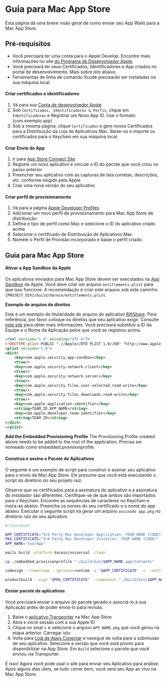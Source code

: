 # Guia para Mac App Store

Esta página dá uma breve visão geral de como enviar seu App Wails para a Mac App Store.

## Pré-requisitos

- Você precisará ter uma conta para o Apple Develop. Encontre mais informações no site [do Programa de Desenvolvedor Apple](https://developer.apple.com/support/compare-memberships/)
- Você precisará ter seus Certificados, Identificadores e App criados no portal de desenvolvimento. Mais sobre isto abaixo
- Ferramentas de linha de comando Xcode precisarão ser instaladas na sua máquina local

#### Criar certificados e identificadores

1. Vá para sua [Conta de desenvolvedor Apple](https://developer.apple.com/account/)
2. Sob `Certificados, Identificadores & Perfis`, clique em `Identificadores` e Registrar um Novo App ID. Use o formato (com.exemplo.app)
3. Sob a mesma página, clique `Certificados` e gere novos Certificados para a Distribuição da Loja de Aplicativos Mac.  Baixe-os e importe os certificados para o Keychain em sua máquina local.

#### Criar Envio de App

1. Ir para [App Store Connect Site](https://appstoreconnect.apple.com/apps)
2. Registre um novo aplicativo e vincule o ID do pacote que você criou no passo anterior
3. Preencher seu aplicativo com as capturas de tela corretas, descrições, etc. conforme exigido pela Apple
4. Criar uma nova versão do seu aplicativo

#### Criar perfil de provisionamento
1. Vá para a página [Apple Developer Profiles](https://developer.apple.com/account/resources/profiles/list)
2. Adicionar um novo perfil de provisionamento para Mac App Store de distribuição
3. Defina o tipo de perfil como Mac e selecione o ID do aplicativo criado acima
4. Selecione o certificado de Distribuição de Aplicativos Mac
5. Nomeie o Perfil de Provisão incorporado e baixe o perfil criado.

## Guia para Mac App Store

#### Ativar a App Sandbox da Apple

Os aplicativos enviados para Mac App Store devem ser executados na [App Sandbox](https://developer.apple.com/app-sandboxing/) da Apple. Você deve criar um arquivo `entitlements.plist` para que isso funcione. A recomendação é criar este arquivo sob este caminho `{PROJECT_DIR}/build/darwin/entitlements.plist`.

**Exemplo de arquivo de direitos**

Este é um exemplo de titularidade de arquivo do aplicativo [RiftShare](https://github.com/achhabra2/riftshare). Para referência, por favor coloque os direitos que seu aplicativo exigir. Consulte [este site](https://developer.apple.com/documentation/bundleresources/entitlements) para obter mais informações. Você precisará substituir a ID da Equipe e o Nome da Aplicação pelos que você se registrou acima.

```xml title="entitlements.plist"
<?xml version="1.0" encoding="UTF-8"?>
<!DOCTYPE plist PUBLIC "-//Apple//DTD PLIST 1.0//EN" "http://www.apple.com/DTDs/PropertyList-1.0.dtd">
<plist version="1.0">
<dict>
    <key>com.apple.security.app-sandbox</key>
    <true/>
    <key>com.apple.security.network.client</key>
    <true/>
    <key>com.apple.security.network.server</key>
    <true/>
    <key>com.apple.security.files.user-selected.read-write</key>
    <true/>
    <key>com.apple.security.files.downloads.read-write</key>
    <true/>
    <key>com.apple.application-identifier</key>
    <string>TEAM_ID.APP_NAME</string>
    <key>com.apple.developer.team-identifier</key>
    <string>TEAM_ID</string>
</dict>
</plist>
```

**Add the Embedded Provisioning Profile** The Provisioning Profile created above needs to be added to the root of the application. Precisa ser nomeado como embedded.provisionprofile.

#### Construa e assine o Pacote de Aplicativos

O seguinte é um exemplo de script para construir e assinar seu aplicativo para o envio da Mac App Store. Ele presume que você está executando o script do diretório do seu projeto raiz.

Observe que os certificados para a assinatura do aplicativo e a assinatura do instalador são diferentes. Certifique-se de que ambos são importados para o Keychain. Encontre as sequências de caracteres no Keychain e insira-as abaixo. Preencha os nomes do seu certificado e o nome do app abaixo. Executar o seguinte script irá gerar um arquivo `assinado app.pkg` no diretório raiz do seu aplicativo.

```bash title="macappstore-build.sh"
#!/bin/bash

APP_CERTIFICATE="3rd Party Mac Developer Application: YOUR NAME (CODE)"
PKG_CERTIFICATE="3rd Party Mac Developer Installer: YOUR NAME (CODE)"
APP_NAME="YourApp"

wails build -platform darwin/universal -clean

cp ./embedded.provisionprofile "./build/bin/$APP_NAME.app/Contents"

codesign --timestamp --options=runtime -s "$APP_CERTIFICATE" -v --entitlements ./build/darwin/entitlements.plist "./build/bin/$APP_NAME.app"

productbuild --sign "$PKG_CERTIFICATE" --component "./build/bin/$APP_NAME.app" /Applications "./$APP_NAME.pkg"
```

#### Enviar pacote de aplicativos

Você precisará enviar o arquivo do pacote gerado e associá-lo à sua Aplicação antes de poder enviá-lo para revisão.

1. Baixe o [aplicativo Transporter](https://apps.apple.com/us/app/transporter/id1450874784) na Mac App Store
2. Abra e inicie sessão com a sua Apple ID
3. Clique no sinal + e selecione o arquivo `APP_NAME.pkg` que você gerou na etapa anterior. Carregar isto
4. Volte para [Loja de Apps Conectar](https://appstoreconnect.apple.com/apps) e navegue de volta para a submissão de seu aplicativo. Selecione a versão que você está pronto para disponibilizar na App Store. Em `Build` selecione o pacote que você enviou via Transporter.

É isso! Agora você pode usar o site para enviar seu Aplicativo para análise. Após alguns dias úteis, se tudo correr bem, você verá seu App ao vivo na Mac App Store. 
